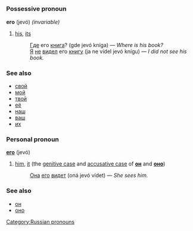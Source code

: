 =={{ru}}==
[[Category:Russian pronouns]]
===Possessive pronoun===
'''его''' (jevó) ''(invariable)''

#[[his]], [[its]]
#:[[Где]] его [[книга]]? (gde jevó kníga) — ''Where is his book?''
#:[[Я]] [[не]] [[видеть|видел]] его [[книга|книгу]] (ja ne vídel jevó knígu) — ''I did not see his book.''

===See also===
*[[свой]]
*[[мой]]
*[[твой]]
*[[ее|её]]
*[[наш]]
*[[ваш]]
*[[их]]

===Personal pronoun===
'''[[он|его]]''' (jevó)

#[[him]], [[it]] (the [[genitive case]] and [[accusative case]] of '''[[он]]''' and '''[[оно]]''')
#:[[Она]] [[он|его]] [[видеть|видет]] (oná jevó vídet) — ''She sees him.''

===See also===
*[[он]]
*[[оно]]